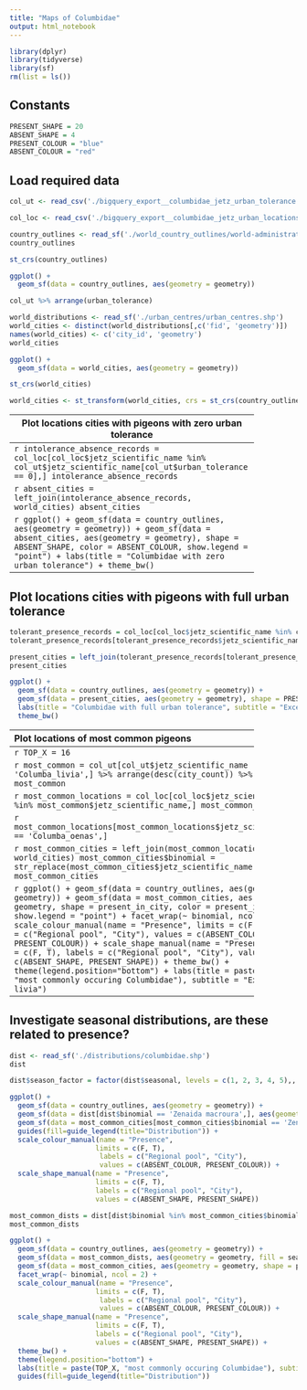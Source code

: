 ```yaml
---
title: "Maps of Columbidae"
output: html_notebook
---
```


```r
library(dplyr)
library(tidyverse)
library(sf)
rm(list = ls())
```

Constants
---------
```r
PRESENT_SHAPE = 20
ABSENT_SHAPE = 4
PRESENT_COLOUR = "blue"
ABSENT_COLOUR = "red"
```

Load required data
------------------
```r
col_ut <- read_csv('./bigquery_export__columbidae_jetz_urban_tolerance.csv')
```

```r
col_loc <- read_csv('./bigquery_export__columbidae_jetz_urban_locations.csv')
```

```r
country_outlines <- read_sf('./world_country_outlines/world-administrative-boundaries.shp')
country_outlines
```

```r
st_crs(country_outlines)
```

```r
ggplot() +  
  geom_sf(data = country_outlines, aes(geometry = geometry))
```

```r
col_ut %>% arrange(urban_tolerance)
```

```r
world_distributions <- read_sf('./urban_centres/urban_centres.shp')
world_cities <- distinct(world_distributions[,c('fid', 'geometry')])
names(world_cities) <- c('city_id', 'geometry')
world_cities
```

```r
ggplot() +  
  geom_sf(data = world_cities, aes(geometry = geometry))
```

```r
st_crs(world_cities)
```

```r
world_cities <- st_transform(world_cities, crs = st_crs(country_outlines))
```

------------------------------------------------------------
Plot locations cities with pigeons with zero urban tolerance
------------------------------------------------------------
```r
intolerance_absence_records = col_loc[col_loc$jetz_scientific_name %in% col_ut$jetz_scientific_name[col_ut$urban_tolerance == 0],]
intolerance_absence_records
```

```r
absent_cities = left_join(intolerance_absence_records, world_cities)
absent_cities
```

```r
ggplot() +  
  geom_sf(data = country_outlines, aes(geometry = geometry)) +
  geom_sf(data = absent_cities, aes(geometry = geometry), shape = ABSENT_SHAPE, color = ABSENT_COLOUR, show.legend = "point") +
  labs(title = "Columbidae with zero urban tolerance") + 
  theme_bw()
```

------------------------------------------------------------
Plot locations cities with pigeons with full urban tolerance
------------------------------------------------------------
```r
tolerant_presence_records = col_loc[col_loc$jetz_scientific_name %in% col_ut$jetz_scientific_name[col_ut$urban_tolerance == 1],]
tolerant_presence_records[tolerant_presence_records$jetz_scientific_name != 'Columba_livia',]
```

```r
present_cities = left_join(tolerant_presence_records[tolerant_presence_records$jetz_scientific_name != 'Columba_livia',], world_cities)
present_cities
```

```r
ggplot() +  
  geom_sf(data = country_outlines, aes(geometry = geometry)) +
  geom_sf(data = present_cities, aes(geometry = geometry), shape = PRESENT_SHAPE, color = PRESENT_COLOUR, show.legend = "point") +
  labs(title = "Columbidae with full urban tolerance", subtitle = "Except Columba livia") + 
  theme_bw()
```

------------------------------------------------------------
Plot locations of most common pigeons
------------------------------------------------------------
```r
TOP_X = 16
```

```r
most_common = col_ut[col_ut$jetz_scientific_name != 'Columba_livia',] %>% arrange(desc(city_count)) %>% head(TOP_X)
most_common
```

```r
most_common_locations = col_loc[col_loc$jetz_scientific_name %in% most_common$jetz_scientific_name,]
most_common_locations
```

```r
most_common_locations[most_common_locations$jetz_scientific_name == 'Columba_oenas',]
```

```r
most_common_cities = left_join(most_common_locations, world_cities)
most_common_cities$binomial = str_replace(most_common_cities$jetz_scientific_name, '_', ' ')
most_common_cities
```

```r
ggplot() +  
  geom_sf(data = country_outlines, aes(geometry = geometry)) +
  geom_sf(data = most_common_cities, aes(geometry = geometry, shape = present_in_city, color = present_in_city), show.legend = "point") +
  facet_wrap(~ binomial, ncol = 2) +
  scale_colour_manual(name = "Presence",
                     limits = c(F, T),
                      labels = c("Regional pool", "City"),
                      values = c(ABSENT_COLOUR, PRESENT_COLOUR)) +   
  scale_shape_manual(name = "Presence",
                     limits = c(F, T),
                     labels = c("Regional pool", "City"),
                     values = c(ABSENT_SHAPE, PRESENT_SHAPE)) +
  theme_bw() + 
  theme(legend.position="bottom") + 
  labs(title = paste(TOP_X, "most commonly occuring Columbidae"), subtitle = "Except Columba livia")
```

--------------------------------------------------------------------------
Investigate seasonal distributions, are these related to presence?
--------------------------------------------------------------------------
```r
dist <- read_sf('./distributions/columbidae.shp')
dist
```

```r
dist$season_factor = factor(dist$seasonal, levels = c(1, 2, 3, 4, 5),, labels = c("Resident", "Breeding", "Non-breeding", "Passage", "Uncertain"))
```


```r
ggplot() +  
  geom_sf(data = country_outlines, aes(geometry = geometry)) +
  geom_sf(data = dist[dist$binomial == 'Zenaida macroura',], aes(geometry = geometry, fill = season_factor), alpha = 0.2) +
  geom_sf(data = most_common_cities[most_common_cities$binomial == 'Zenaida macroura',], aes(geometry = geometry, shape = present_in_city, color = present_in_city)) +
  guides(fill=guide_legend(title="Distribution")) +
  scale_colour_manual(name = "Presence",
                     limits = c(F, T),
                      labels = c("Regional pool", "City"),
                      values = c(ABSENT_COLOUR, PRESENT_COLOUR)) +   
  scale_shape_manual(name = "Presence",
                     limits = c(F, T),
                     labels = c("Regional pool", "City"),
                     values = c(ABSENT_SHAPE, PRESENT_SHAPE))
```

```r
most_common_dists = dist[dist$binomial %in% most_common_cities$binomial,]
most_common_dists
```

```r
ggplot() +  
  geom_sf(data = country_outlines, aes(geometry = geometry)) +
  geom_sf(data = most_common_dists, aes(geometry = geometry, fill = season_factor), alpha = 0.2) +
  geom_sf(data = most_common_cities, aes(geometry = geometry, shape = present_in_city, color = present_in_city)) +
  facet_wrap(~ binomial, ncol = 2) +
  scale_colour_manual(name = "Presence",
                     limits = c(F, T),
                      labels = c("Regional pool", "City"),
                      values = c(ABSENT_COLOUR, PRESENT_COLOUR)) +   
  scale_shape_manual(name = "Presence",
                     limits = c(F, T),
                     labels = c("Regional pool", "City"),
                     values = c(ABSENT_SHAPE, PRESENT_SHAPE)) +
  theme_bw() + 
  theme(legend.position="bottom") + 
  labs(title = paste(TOP_X, "most commonly occuring Columbidae"), subtitle = "Except Columba livia") +
  guides(fill=guide_legend(title="Distribution"))
```





